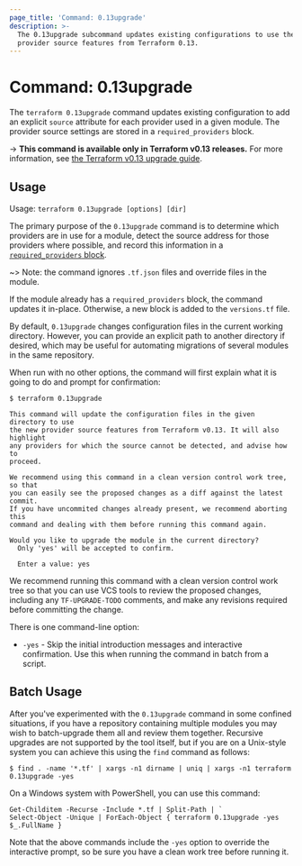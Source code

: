 ```yaml
---
page_title: 'Command: 0.13upgrade'
description: >-
  The 0.13upgrade subcommand updates existing configurations to use the new
  provider source features from Terraform 0.13.
---
```


# Command: 0.13upgrade

The `terraform 0.13upgrade` command updates existing configuration to add an
explicit `source` attribute for each provider used in a given module. The
provider source settings are stored in a `required_providers` block.

-> **This command is available only in Terraform v0.13 releases.** For more information, see [the Terraform v0.13 upgrade guide](https://www.terraform.io/upgrade-guides/0-13.html).

## Usage

Usage: `terraform 0.13upgrade [options] [dir]`

The primary purpose of the `0.13upgrade` command is to determine which
providers are in use for a module, detect the source address for those
providers where possible, and record this information in a
[`required_providers` block][required-providers].

[required-providers]: /docs/language/providers/requirements.html

~> Note: the command ignores `.tf.json` files and override files in the module.

If the module already has a `required_providers` block, the command updates it
in-place. Otherwise, a new block is added to the `versions.tf` file.

By default, `0.13upgrade` changes configuration files in the current working
directory. However, you can provide an explicit path to another directory if
desired, which may be useful for automating migrations of several modules in
the same repository.

When run with no other options, the command will first explain what it is
going to do and prompt for confirmation:

```
$ terraform 0.13upgrade

This command will update the configuration files in the given directory to use
the new provider source features from Terraform v0.13. It will also highlight
any providers for which the source cannot be detected, and advise how to
proceed.

We recommend using this command in a clean version control work tree, so that
you can easily see the proposed changes as a diff against the latest commit.
If you have uncommited changes already present, we recommend aborting this
command and dealing with them before running this command again.

Would you like to upgrade the module in the current directory?
  Only 'yes' will be accepted to confirm.

  Enter a value: yes
```

We recommend running this command with a clean version control work tree so
that you can use VCS tools to review the proposed changes, including any
`TF-UPGRADE-TODO` comments, and make any revisions required before committing
the change.

There is one command-line option:

* `-yes` - Skip the initial introduction messages and interactive confirmation.
  Use this when running the command in batch from a script.

## Batch Usage

After you've experimented with the `0.13upgrade` command in some confined
situations, if you have a repository containing multiple modules you may
wish to batch-upgrade them all and review them together. Recursive upgrades
are not supported by the tool itself, but if you are on a Unix-style system
you can achieve this using the `find` command as follows:

```
$ find . -name '*.tf' | xargs -n1 dirname | uniq | xargs -n1 terraform 0.13upgrade -yes
```

On a Windows system with PowerShell, you can use this command:

```
Get-Childitem -Recurse -Include *.tf | Split-Path | `
Select-Object -Unique | ForEach-Object { terraform 0.13upgrade -yes $_.FullName }
```

Note that the above commands include the `-yes` option to override the
interactive prompt, so be sure you have a clean work tree before running it.
